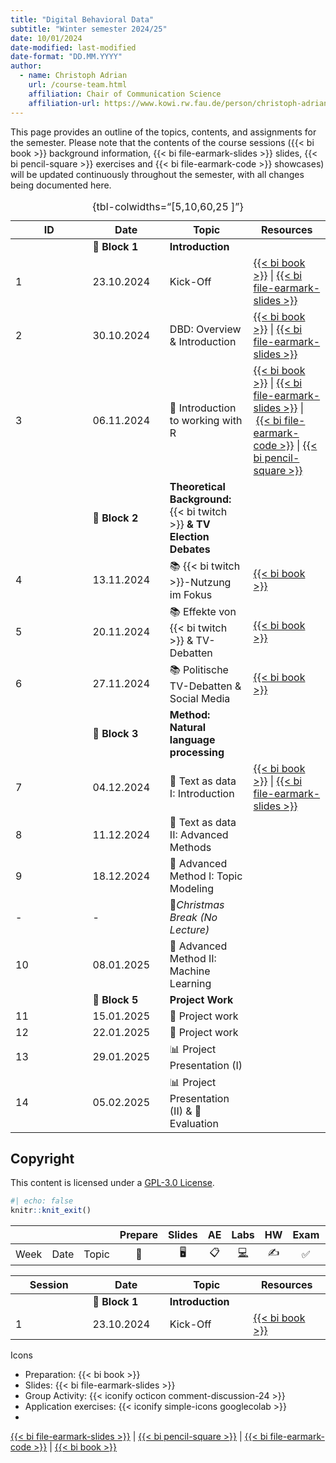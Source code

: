 ```yaml
---
title: "Digital Behavioral Data"
subtitle: "Winter semester 2024/25"
date: 10/01/2024
date-modified: last-modified
date-format: "DD.MM.YYYY"
author: 
  - name: Christoph Adrian 
    url: /course-team.html
    affiliation: Chair of Communication Science
    affiliation-url: https://www.kowi.rw.fau.de/person/christoph-adrian/
---
```


::: callout-note
This page provides an outline of the topics, contents, and assignments for the semester. Please note that the contents of the course sessions ({{< bi book >}} background information, {{< bi file-earmark-slides >}} slides, {{< bi pencil-square >}} exercises and {{< bi file-earmark-code >}} showcases) will be updated continuously throughout the semester, with all changes being documented here.
:::

<!-- FIXME Add column with link to exercises / group activities -->

| ID | Date | Topic | Resources |
|------------------|------------------|-------------------|------------------|
|  | 📂 **Block 1** | **Introduction** |  |
| 1 | 23.10.2024 | Kick-Off | [{{< bi book >}}](/sessions/session-01.html "Session 01"){aria-label="Session 01"} \| [{{< bi file-earmark-slides >}}](/slides/slides-01.html "Slides: Session 01"){aria-label="Slides Session 01"} |
| 2 | 30.10.2024 | DBD: Overview & Introduction | [{{< bi book >}}](/sessions/session-02.html "Session 02"){aria-label="Session 02"} \| [{{< bi file-earmark-slides >}}](/slides/slides-02.html "Slides: Session 02"){aria-label="Slides Session 02"} |
| 3 | 06.11.2024 | 🔨 Introduction to working with R | [{{< bi book >}}](/sessions/session-03.html "Session 03"){aria-label="Session 03"} \| [{{< bi file-earmark-slides >}}](/slides/slides-03.html "Slides: Session 03"){aria-label="Slides Session 03"} \| [{{< bi file-earmark-code >}}](/exercises/showcase-03.html "Showcase: Session 03"){aria-label="Showcase Session 03"} \| [{{< bi pencil-square >}}](/exercises/exercise-03.html "Exercise: Session 03"){aria-label="Exercise Session 03"} |
|  | 📂 **Block 2** | **Theoretical Background:** {{< bi twitch >}} **& TV Election Debates** |  |
| 4 | 13.11.2024 | 📚 {{< bi twitch >}}-Nutzung im Fokus | [{{< bi book >}}](/sessions/session-04.html "Session 04"){aria-label="Session 04"} |
| 5 | 20.11.2024 | 📚 Effekte von {{< bi twitch >}} & TV-Debatten | [{{< bi book >}}](/sessions/session-05.html "Session 05"){aria-label="Session 05"} |
| 6 | 27.11.2024 | 📚 Politische TV-Debatten & Social Media | [{{< bi book >}}](/sessions/session-06.html "Session 06"){aria-label="Session 06"} |
|  | 📂 **Block 3** | **Method: Natural language processing** |  |
| 7 | 04.12.2024 | 🔨 Text as data I: Introduction | [{{< bi book >}}](/sessions/session-07.html "Session 07"){aria-label="Session 07"} \| [{{< bi file-earmark-slides >}}](/slides/slides-07.html "Slides: Session 07"){aria-label="Slides Session 07"}  |
| 8 | 11.12.2024 | 🔨 Text as data II: Advanced Methods |  |
| 9 | 18.12.2024 | 🔨 Advanced Method I: Topic Modeling |  |
| \- | \- | 🎄*Christmas Break (No Lecture)* |  |
| 10 | 08.01.2025 | 🔨 Advanced Method II: Machine Learning |  |
|  | 📂 **Block 5** | **Project Work** |  |
| 11 | 15.01.2025 | 🔨 Project work |  |
| 12 | 22.01.2025 | 🔨 Project work |  |
| 13 | 29.01.2025 | 📊 Project Presentation (I) |  |
| 14 | 05.02.2025 | 📊 Project Presentation (II) & 🏁 Evaluation |  |

: {tbl-colwidths="\[5,10,60,25 \]"}

## Copyright

This content is licensed under a [GPL-3.0 License](https://www.gnu.org/licenses/gpl-3.0.en.html).

```r
#| echo: false
knitr::knit_exit()
```

|   |   |   | Prepare | Slides | AE | Labs | HW | Exam | Project |
|--------|--------|--------|:------:|:------:|:------:|:------:|:------:|:------:|:------:|
| Week | Date | Topic | 📖 | 🖥️ | 📋 | [💻](https://sakai.duke.edu/samigo-app/servlet/Login?id=6fa7ebf3-01af-42a6-91ba-3e813d3901221641094171786) | ✍️ | ✅ | 📂 |

| Session | Date | Topic | Resources |
|------------------|------------------|-------------------|------------------|
|  | 📂 **Block 1** | **Introduction** |  |
| 1 | 23.10.2024 | Kick-Off | [{{< bi book >}}](/sessions/session-01.html "Session 01"){aria-label="Session 01"} |

Icons

-   Preparation: {{< bi book >}}
-   Slides: {{< bi file-earmark-slides >}}
-   Group Activity: {{< iconify octicon comment-discussion-24 >}}
-   Application exercises: {{< iconify simple-icons googlecolab >}}
-   

[{{< bi file-earmark-slides >}}](/slides/ms-slides-07.html "Slides: Session 07"){aria-label="Slides Session 07"} \| [{{< bi pencil-square >}}](/exercises/ms-exercise-07_solution.html "Exercise: Session 07"){aria-label="Exercise Session 07"} \| [{{< bi file-earmark-code >}}](/exercises/ms-showcase-07.html "Showcase: Session 07"){aria-label="Showcase Session 07"} \| [{{< bi book >}}](/sessions/ms-session-07.html "Session 07"){aria-label="Session 07"}